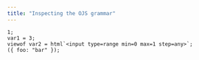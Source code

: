 ```yaml
---
title: "Inspecting the OJS grammar"
---
```


```observable
1;
var1 = 3;
viewof var2 = html`<input type=range min=0 max=1 step=any>`;
({ foo: "bar" });
```

